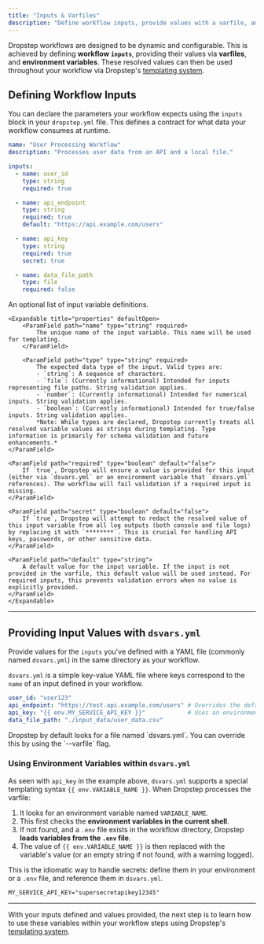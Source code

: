 ```yaml
---
title: "Inputs & Varfiles"
description: "Define workflow inputs, provide values with a varfile, and integrate environment variables."
---
```


Dropstep workflows are designed to be dynamic and configurable. This is achieved by defining **workflow `inputs`**, providing their values via **varfiles**, and **environment variables**. These resolved values can then be used throughout your workflow via Dropstep's [templating system](/workflows/templating).

## Defining Workflow Inputs

You can declare the parameters your workflow expects using the `inputs` block in your `dropstep.yml` file. This defines a contract for what data your workflow consumes at runtime.

```yaml dropstep.yml icon="file-code" focus={4-22}
name: "User Processing Workflow"
description: "Processes user data from an API and a local file."

inputs:
  - name: user_id
    type: string
    required: true

  - name: api_endpoint
    type: string
    required: true
    default: "https://api.example.com/users"

  - name: api_key
    type: string
    required: true
    secret: true

  - name: data_file_path
    type: file
    required: false
```

<ParamField path="inputs" type="object[]">
    An optional list of input variable definitions.

    <Expandable title="properties" defaultOpen>
        <ParamField path="name" type="string" required>
            The unique name of the input variable. This name will be used for templating.
        </ParamField>

        <ParamField path="type" type="string" required>
            The expected data type of the input. Valid types are:
            - `string`: A sequence of characters.
            - `file`: (Currently informational) Intended for inputs representing file paths. String validation applies.
            - `number`: (Currently informational) Intended for numerical inputs. String validation applies.
            - `boolean`: (Currently informational) Intended for true/false inputs. String validation applies.
            *Note: While types are declared, Dropstep currently treats all resolved variable values as strings during templating. Type information is primarily for schema validation and future enhancements.*
    </ParamField>

    <ParamField path="required" type="boolean" default="false">
        If `true`, Dropstep will ensure a value is provided for this input (either via `dsvars.yml` or an environment variable that `dsvars.yml` references). The workflow will fail validation if a required input is missing.
    </ParamField>

    <ParamField path="secret" type="boolean" default="false">
        If `true`, Dropstep will attempt to redact the resolved value of this input variable from all log outputs (both console and file logs) by replacing it with `********`. This is crucial for handling API keys, passwords, or other sensitive data.
    </ParamField>

    <ParamField path="default" type="string">
        A default value for the input variable. If the input is not provided in the varfile, this default value will be used instead. For required inputs, this prevents validation errors when no value is explicitly provided.
    </ParamField>
    </Expandable>
</ParamField>

---

## Providing Input Values with `dsvars.yml`

Provide values for the `inputs` you've defined with a YAML file (commonly named `dsvars.yml`) in the same directory as your workflow.

`dsvars.yml` is a simple key-value YAML file where keys correspond to the `name` of an input defined in your workflow.

```yaml dsvars.yml icon="file-code"
user_id: "user123"
api_endpoint: "https://test.api.example.com/users" # Overrides the default in dropstep.yml
api_key: "{{ env.MY_SERVICE_API_KEY }}"            # Uses an environment variable
data_file_path: "./input_data/user_data.csv"
```

<Note>
    Dropstep by default looks for a file named `dsvars.yml`. You can override this by using the `--varfile` flag.
</Note>

### Using Environment Variables within `dsvars.yml`

As seen with `api_key` in the example above, `dsvars.yml` supports a special templating syntax `{{ env.VARIABLE_NAME }}`. When Dropstep processes the varfile:

1. It looks for an environment variable named `VARIABLE_NAME`.
2. This first checks the **environment variables in the current shell**.
3. If not found, and a `.env` file exists in the workflow directory, Dropstep **loads variables from the `.env` file**.
4. The value of `{{ env.VARIABLE_NAME }}` is then replaced with the variable's value (or an empty string if not found, with a warning logged).

This is the idiomatic way to handle secrets: define them in your environment or a `.env` file, and reference them in `dsvars.yml`.

```env .env icon="file-code"
MY_SERVICE_API_KEY="supersecretapikey12345"
```

---

With your inputs defined and values provided, the next step is to learn how to use these variables within your workflow steps using Dropstep's [templating system](/workflows/templating).
